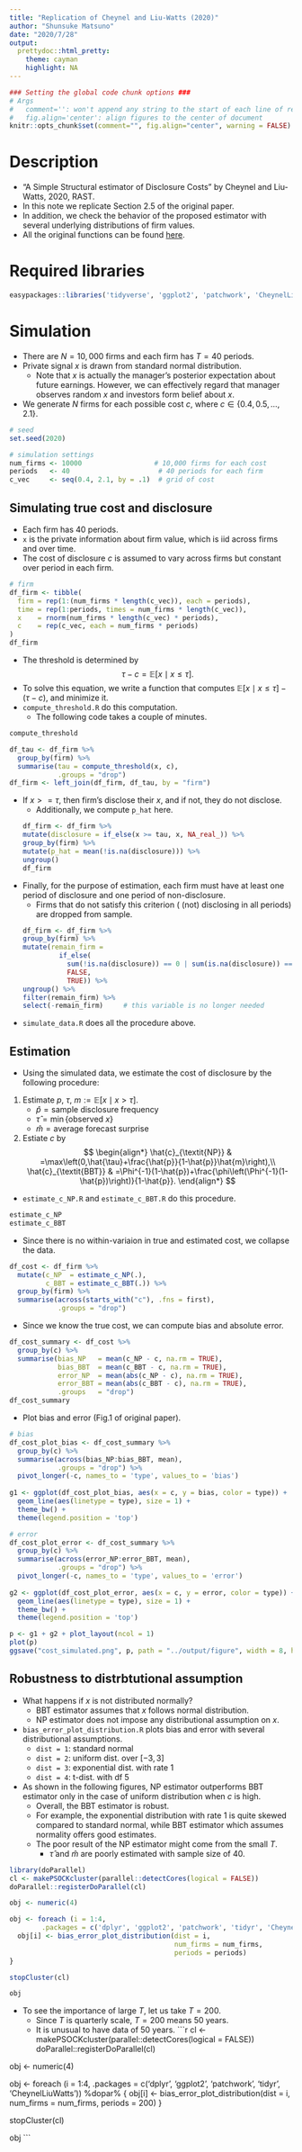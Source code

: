 ```yaml
---
title: "Replication of Cheynel and Liu-Watts (2020)"
author: "Shunsuke Matsuno"
date: "2020/7/28"
output:
  prettydoc::html_pretty:
    theme: cayman
    highlight: NA
---
```


```r
### Setting the global code chunk options ###
# Args
#   comment='': won't append any string to the start of each line of results
#   fig.align='center': align figures to the center of document
knitr::opts_chunk$set(comment="", fig.align="center", warning = FALSE)
```

# Description
- "A Simple Structural estimator of Disclosure Costs" by Cheynel and Liu-Watts, 2020, RAST.
- In this note we replicate Section 2.5 of the original paper.
- In addition, we check the behavior of the proposed estimator with several underlying distributions of firm values.
- All the original functions can be found [here](https://github.com/ShunsukeMatsuno/DisclosureCost).

# Required libraries
```r
easypackages::libraries('tidyverse', 'ggplot2', 'patchwork', 'CheynelLiuWatts')
```


# Simulation
- There are $N=10,000$ firms and each firm has $T=40$ periods.
- Private signal $x$ is drawn from standard normal distribution.
    - Note that $x$ is actually the manager's posterior expectation about future earnings. However, we can effectively regard that manager observes random $x$ and investors form belief about $x$.
- We generate $N$ firms for each possible cost $c$, where $c \in \{ 0.4, 0.5, \dots, 2.1 \}$. 
    
```r
# seed
set.seed(2020)

# simulation settings
num_firms <- 10000                  # 10,000 firms for each cost
periods   <- 40                      # 40 periods for each firm
c_vec     <- seq(0.4, 2.1, by = .1)  # grid of cost
```

## Simulating true cost and disclosure
- Each firm has 40 periods.
- `x` is the private information about firm value, which is iid across firms and over time.
- The cost of disclosure $c$ is assumed to vary across firms but constant over period in each firm.

```r
# firm
df_firm <- tibble(
  firm = rep(1:(num_firms * length(c_vec)), each = periods),
  time = rep(1:periods, times = num_firms * length(c_vec)),
  x    = rnorm(num_firms * length(c_vec) * periods),
  c    = rep(c_vec, each = num_firms * periods)
)
df_firm
```

- The threshold is determined by
$$
\tau - c = \mathbb{E}[x \mid x \le \tau].
$$
- To solve this equation, we write a function that computes $\mathbb{E}[x \mid x \le \tau] - (\tau - c )$, and minimize it.
- `compute_threshold.R` do this computation.
    - The following code takes a couple of minutes.
    
```r
compute_threshold
```

```r
df_tau <- df_firm %>% 
  group_by(firm) %>% 
  summarise(tau = compute_threshold(x, c),
            .groups = "drop")
df_firm <- left_join(df_firm, df_tau, by = "firm")
```


- If $x>=\tau$, then firm's disclose their $x$, and if not, they do not disclose.
    - Additionally, we compute `p_hat` here.
```r
df_firm <- df_firm %>% 
  mutate(disclosure = if_else(x >= tau, x, NA_real_)) %>% 
  group_by(firm) %>% 
  mutate(p_hat = mean(!is.na(disclosure))) %>% 
  ungroup()
df_firm
```

- Finally, for the purpose of estimation, each firm must have at least one period of disclosure and one period of non-disclosure.
    - Firms that do not satisfy this criterion ( (not) disclosing in all periods) are dropped from sample.
```r
df_firm <- df_firm %>% 
  group_by(firm) %>% 
  mutate(remain_firm = 
           if_else(
             sum(!is.na(disclosure)) == 0 | sum(is.na(disclosure)) == 0,
             FALSE,
             TRUE)) %>% 
  ungroup() %>% 
  filter(remain_firm) %>% 
  select(-remain_firm)     # this variable is no longer needed
``` 
   
   
- `simulate_data.R` does all the procedure above.

## Estimation
- Using the simulated data, we estimate the cost of disclosure by the following procedure:
1. Estimate $p$, $\tau$, $m := \mathbb{E}[x\mid x>\tau]$.
    - $\hat{p} = \text{sample disclosure frequency}$
    - $\hat{\tau} = \min\{\text{observed } x\}$
    - $\hat{m} = \text{average forecast surprise}$ 
2. Estiate $c$ by
$$
\begin{align*}
\hat{c}_{\textit{NP}} & =\max\left(0,\hat{\tau}+\frac{\hat{p}}{1-\hat{p}}\hat{m}\right),\\
\hat{c}_{\textit{BBT}} & =\Phi^{-1}(1-\hat{p})+\frac{\phi\left(\Phi^{-1}(1-\hat{p})\right)}{1-\hat{p}}.
\end{align*}
$$

- `estimate_c_NP.R` and `estimate_c_BBT.R` do this procedure.
```r
estimate_c_NP
estimate_c_BBT
```

- Since there is no within-variaion in true and estimated cost, we collapse the data.

```r
df_cost <- df_firm %>% 
  mutate(c_NP  = estimate_c_NP(.),
         c_BBT = estimate_c_BBT(.)) %>% 
  group_by(firm) %>% 
  summarise(across(starts_with("c"), .fns = first),
            .groups = "drop")
```

- Since we know the true cost, we can compute bias and absolute error.
```r
df_cost_summary <- df_cost %>% 
  group_by(c) %>% 
  summarise(bias_NP   = mean(c_NP - c, na.rm = TRUE),
            bias_BBT  = mean(c_BBT - c, na.rm = TRUE),
            error_NP  = mean(abs(c_NP - c), na.rm = TRUE),
            error_BBT = mean(abs(c_BBT - c), na.rm = TRUE),
            .groups   = "drop")
df_cost_summary
```

- Plot bias and error (Fig.1 of original paper).
```r
# bias
df_cost_plot_bias <- df_cost_summary %>% 
  group_by(c) %>% 
  summarise(across(bias_NP:bias_BBT, mean),
            .groups = "drop") %>% 
  pivot_longer(-c, names_to = 'type', values_to = 'bias')
  
g1 <- ggplot(df_cost_plot_bias, aes(x = c, y = bias, color = type)) +
  geom_line(aes(linetype = type), size = 1) + 
  theme_bw() +
  theme(legend.position = 'top') 

# error
df_cost_plot_error <- df_cost_summary %>% 
  group_by(c) %>% 
  summarise(across(error_NP:error_BBT, mean),
            .groups = "drop") %>% 
  pivot_longer(-c, names_to = 'type', values_to = 'error')
  
g2 <- ggplot(df_cost_plot_error, aes(x = c, y = error, color = type)) +
  geom_line(aes(linetype = type), size = 1) +
  theme_bw() +
  theme(legend.position = 'top') 

p <- g1 + g2 + plot_layout(ncol = 1) 
plot(p)
ggsave("cost_simulated.png", p, path = "../output/figure", width = 8, height = 5)
```
## Robustness to distrbtutional assumption
- What happens if $x$ is not distributed normally? 
    - BBT estimator assumes that $x$ follows normal distribution.
    - NP estimator does not impose any distributional assumption on $x$.
- `bias_error_plot_distribution.R` plots bias and error with several distributional assumptions.
    - `dist = 1`: standard normal
    - `dist = 2`: uniform dist. over $[-3,3]$
    - `dist = 3`: exponential dist. with rate $1$ 
    - `dist = 4`: t-dist. with df $5$
- As shown in the following figures, NP estimator outperforms BBT estimator only in the case of uniform distribution when $c$ is high.
    - Overall, the BBT estimator is robust.
    - For example, the exponential distribution with rate $1$ is quite skewed compared to standard normal, while BBT estimator which assumes normality offers good estimates.
    - The poor result of the NP estimator might come from the small $T$. 
        - $\hat{\tau}$ and $\hat{m}$ are poorly estimated with sample size of 40.
    
```r
library(doParallel)
cl <- makePSOCKcluster(parallel::detectCores(logical = FALSE))
doParallel::registerDoParallel(cl)

obj <- numeric(4)

obj <- foreach (i = 1:4,
        .packages = c('dplyr', 'ggplot2', 'patchwork', 'tidyr', 'CheynelLiuWatts')) %dopar% {
  obj[i] <- bias_error_plot_distribution(dist = i, 
                                         num_firms = num_firms, 
                                         periods = periods)
}

stopCluster(cl)

obj
```

- To see the importance of large $T$, let us take $T = 200$.
    - Since $T$ is quarterly scale, $T=200$ means $50$ years.
    - It is unusual to have data of $50$ years.
```r
cl <- makePSOCKcluster(parallel::detectCores(logical = FALSE))
doParallel::registerDoParallel(cl)

obj <- numeric(4)

obj <- foreach (i = 1:4,
        .packages = c('dplyr', 'ggplot2', 'patchwork', 'tidyr', 'CheynelLiuWatts')) %dopar% {
  obj[i] <- bias_error_plot_distribution(dist = i, 
                                         num_firms = num_firms, 
                                         periods = 200)
}

stopCluster(cl)

obj
```